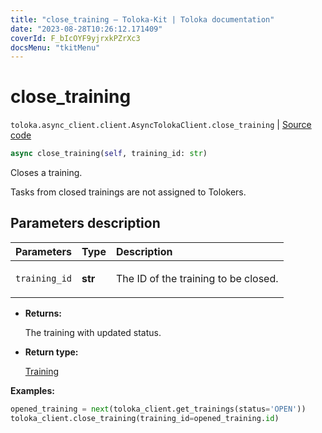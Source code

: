 ```yaml
---
title: "close_training — Toloka-Kit | Toloka documentation"
date: "2023-08-28T10:26:12.171409"
coverId: F_bIcOYF9yjrxkPZrXc3
docsMenu: "tkitMenu"
---
```


# close_training

`toloka.async_client.client.AsyncTolokaClient.close_training` | [Source code](https://github.com/Toloka/toloka-kit/blob/v1.2.1/src/async_client/client.py#L0)

```python
async close_training(self, training_id: str)
```

Closes a training.

Tasks from closed trainings are not assigned to Tolokers.

## Parameters description

| Parameters | Type | Description |
| :----------| :----| :-----------|
`training_id`|**str**|<p>The ID of the training to be closed.</p>

* **Returns:**

  The training with updated status.

* **Return type:**

  [Training](/docs/toloka-kit/reference/toloka.client.training.Training)

**Examples:**

```python
opened_training = next(toloka_client.get_trainings(status='OPEN'))
toloka_client.close_training(training_id=opened_training.id)
```